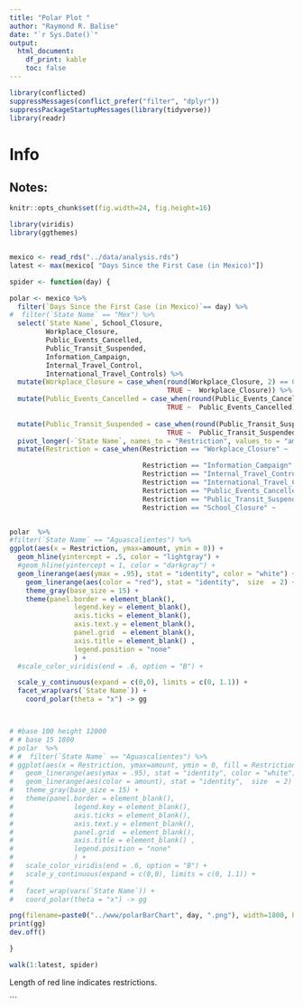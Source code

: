 ```yaml
---
title: "Polar Plot "
author: "Raymond R. Balise"
date: "`r Sys.Date()`"
output: 
  html_document:
    df_print: kable
    toc: false
---
```


```r
library(conflicted)
suppressMessages(conflict_prefer("filter", "dplyr"))
suppressPackageStartupMessages(library(tidyverse))
library(readr)

```

# Info


## Notes:
```r
knitr::opts_chunk$set(fig.width=24, fig.height=16) 

library(viridis)
library(ggthemes)


mexico <- read_rds("../data/analysis.rds")
latest <- max(mexico[ "Days Since the First Case (in Mexico)"])

spider <- function(day) {

polar <- mexico %>% 
  filter(`Days Since the First Case (in Mexico)`== day) %>% 
#  filter(`State Name` == "Mex") %>% 
  select(`State Name`, School_Closure,
         Workplace_Closure,
         Public_Events_Cancelled,
         Public_Transit_Suspended,
         Information_Campaign,
         Internal_Travel_Control,
         International_Travel_Controls) %>% 
  mutate(Workplace_Closure = case_when(round(Workplace_Closure, 2) == 0.3 ~ .5,
                                       TRUE ~  Workplace_Closure)) %>% 
  mutate(Public_Events_Cancelled = case_when(round(Public_Events_Cancelled, 2) == 0.3 ~ .5,
                                       TRUE ~  Public_Events_Cancelled)) %>% 
  
  mutate(Public_Transit_Suspended = case_when(round(Public_Transit_Suspended, 2) == 0.3 ~ .5,
                                       TRUE ~  Public_Transit_Suspended)) %>% 
  pivot_longer(-`State Name`, names_to = "Restriction", values_to = "amount") %>% 
  mutate(Restriction = case_when(Restriction == "Workplace_Closure" ~              "  Área\nlaboral  ",

                                 Restriction == "Information_Campaign" ~          "   Campaña\ninformativa",
                                 Restriction == "Internal_Travel_Control" ~       " Viajes\n    domésticos",
                                 Restriction == "International_Travel_Controls" ~ " Viajes\n inter.",
                                 Restriction == "Public_Events_Cancelled" ~       " Eventos\npúblicos", 
                                 Restriction == "Public_Transit_Suspended" ~      " Transporte\npúblico",
                                 Restriction == "School_Closure" ~                "Cierre\nde escuelas"))


polar  %>%  
#filter(`State Name` == "Aguascalientes") %>% 
ggplot(aes(x = Restriction, ymax=amount, ymin = 0)) +
  geom_hline(yintercept = .5, color = "lightgray") +
  #geom_hline(yintercept = 1, color = "darkgray") +
  geom_linerange(aes(ymax = .95), stat = "identity", color = "white") +
	geom_linerange(aes(color = "red"), stat = "identity",  size  = 2) +
	theme_gray(base_size = 15) +
	theme(panel.border = element_blank(),
				legend.key = element_blank(),
				axis.ticks = element_blank(),
				axis.text.y = element_blank(),
				panel.grid  = element_blank(),
				axis.title = element_blank() ,
				legend.position = "none"
				) +
  #scale_color_viridis(end = .6, option = "B") +

  scale_y_continuous(expand = c(0,0), limits = c(0, 1.1)) +
  facet_wrap(vars(`State Name`)) +
	coord_polar(theta = "x") -> gg



# #base 100 height 12000
# # base 15 1800
# polar  %>%  
# #  filter(`State Name` == "Aguascalientes") %>% 
# ggplot(aes(x = Restriction, ymax=amount, ymin = 0, fill = Restriction)) +
#   geom_linerange(aes(ymax = .95), stat = "identity", color = "white") +
# 	geom_linerange(aes(color = amount), stat = "identity",  size  = 2) +
# 	theme_gray(base_size = 15) +
# 	theme(panel.border = element_blank(),
# 				legend.key = element_blank(),
# 				axis.ticks = element_blank(),
# 				axis.text.y = element_blank(),
# 				panel.grid  = element_blank(),
# 				axis.title = element_blank() ,
# 				legend.position = "none"
# 				) +
#   scale_color_viridis(end = .6, option = "B") +
#   scale_y_continuous(expand = c(0,0), limits = c(0, 1.1)) +  
# 
#   facet_wrap(vars(`State Name`)) +
# 	coord_polar(theta = "x") -> gg

png(filename=paste0("../www/polarBarChart", day, ".png"), width=1800, height=1800)
print(gg)
dev.off()

}

walk(1:latest, spider)
```




Length of red line indicates restrictions.















```


